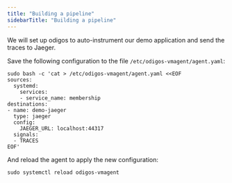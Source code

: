 ```yaml
---
title: "Building a pipeline"
sidebarTitle: "Building a pipeline"
---
```


We will set up odigos to auto-instrument our demo application and send the traces to Jaeger.

Save the following configuration to the file `/etc/odigos-vmagent/agent.yaml`:

```shell
sudo bash -c 'cat > /etc/odigos-vmagent/agent.yaml <<EOF
sources:
  systemd:
    services:
    - service_name: membership
destinations:
- name: demo-jaeger
  type: jaeger
  config:
    JAEGER_URL: localhost:44317
  signals:
  - TRACES
EOF'
```

And reload the agent to apply the new configuration:

```shell
sudo systemctl reload odigos-vmagent
```
